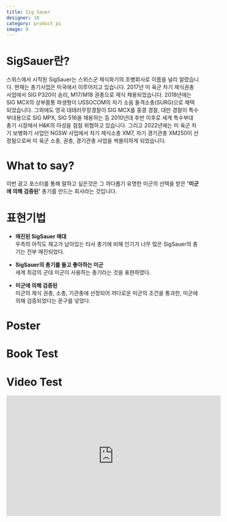 ```yaml
---
title: Sig Sauer
designer: 10
category: product_pi
image: 0
---
```


# SigSauer란?

<ImageViewer src='10/sigsauer/siglogo.png'/>

스위스에서 시작된 SigSauer는 스위스군 제식화기의 조병회사로 이름을 널리 알렸습니다. 현재는 총기사업은 미국에서 이루어지고 있습니다.
2017년 미 육군 차기 제식권총 사업에서 SIG P320이 승리, M17/M18 권총으로 제식 채용되었습니다. 2018년에는 SIG MCX의 상부몸통
파생형이 USSOCOM의 차기 소음 돌격소총(SURG)으로 채택되었습니다. 그외에도 영국 대테러무장경찰이 SIG MCX를 홍콩 경찰, 대만 경찰이
특수부대용으로 SIG MPX, SIG 516을 채용하는 등 2010년대 후반 이후로 세계 특수부대 총기 시장에서 H&K의 아성을 점점 위협하고 있습니다.
그리고 2022년에는 미 육군 차기 보병화기 사업인 NGSW 사업에서 차기 제식소총 XM7, 차기 경기관총 XM250이 선정됨으로써 미 육군 소총, 권총, 경기관총
사업을 싹쓸이하게 되었습니다.

# What to say?

이번 광고 포스터를 통해 말하고 싶은것은 그 까다롭기 유명한 미군의 선택을 받은 **'미군에 의해 검증된'** 총기를 만드는 회사라는 것입니다.

# 표현기법

* **매진된 SigSauer 매대**<br/>우측의 아직도 재고가 남아있는 타사 총기에 비해 인기가 너무 많은 SigSauer의 총기는 전부 매진되었다.

* **SigSauer의 총기를 들고 좋아하는 미군**<br/>세계 최강의 군대 미군이 사용하는 총기라는 것을 표현하였다.

* **미군에 의해 검증된**<br/>미군의 제식 권총, 소총, 기관총에 선정되어 까다로운 미군의 조건을 통과한, 미군에 의해 검증되었다는 문구를 넣었다.

# Poster

<ImageViewer src='10/sigsauer/poster.jpg' />

# Book Test

<Book designer='10' project='sigsauer' title='sigbook' page='7'/>

# Video Test
<iframe width="560" height="315" src="https://www.youtube.com/embed/hmkyP9yHzNQ?si=IT9K5I9uqr1vLfoW" title="YouTube video player" frameBorder="0" allow="accelerometer; autoplay; clipboard-write; encrypted-media; gyroscope; picture-in-picture; web-share" allowFullScreen></iframe>